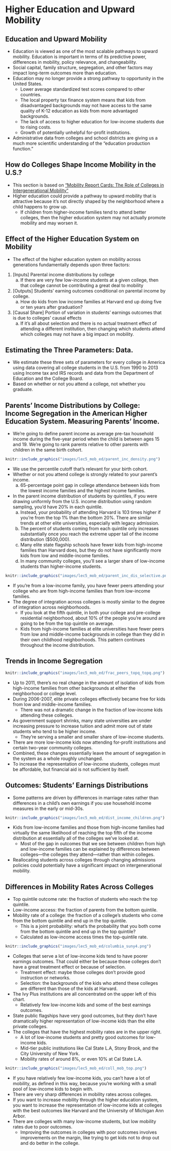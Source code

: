 # Higher Education and Upward Mobility {#lec5_mob-ed}

## Education and Upward Mobility

- Education is viewed as one of the most scalable pathways to upward mobility. Education is important in terms of its predictive power, differences in mobility, policy relevance, and changeability. 
- Social capital, family structure, segregation, and other factors may impact long-term outcomes more than education. 
- Education may no longer provide a strong pathway to opportunity in the United States.
    - Lower average standardized test scores compared to other countries. 
    - The local property tax finance system means that kids from disadvantaged backgrounds may not have access to the same quality of K-12 education as kids from more advantaged backgrounds. 
    - The lack of access to higher education for low-income students due to rising costs. 
    - Growth of potentially unhelpful for-profit institutions. 
- Administrative data from colleges and school districts are giving us a much more scientific understanding of the “education production function.” 

## How do Colleges Shape Income Mobility in the U.S.?

- This section is based on [“Mobility Report Cards: The Role of Colleges in Intergenerational Mobility”](https://opportunityinsights.org/wp-content/uploads/2018/03/coll_mrc_paper.pdf)
- Higher education could provide a pathway to upward mobility that is attractive because it's not directly shaped by the neighborhood where a child happens to grow up. 
    - If children from higher-income families tend to attend better colleges, then the higher education system may not actually promote mobility and may worsen it. 

## Effect of the Higher Education System on Mobility

- The effect of the higher education system on mobility across generations fundamentally depends upon three factors:
1. [Inputs] Parental income distributions by college
    a) If there are very few low-income students at a given college, then that college cannot be contributing a great deal to mobility
2. [Outputs] Students’ earning outcomes conditional on parental income by college.
    a)	How do kids from low income families at Harvard end up doing five or ten years after graduation?
3.	[Causal Share] Portion of variation in students’ earnings outcomes that is due to colleges’ causal effects
    a) If it's all about selection and there is no actual treatment effect of attending a different institution, then changing which students attend which colleges may not have a big impact on mobility. 

## Estimating the Three Parameters: Data. 

- We estimate these three sets of parameters for every college in America using data covering all college students in the U.S. from 1990 to 2013 using Income tax and IRS records and data from the Department of Education and the College Board. 
- Based on whether or not you attend a college, not whether you graduate. 

## Parents’ Income Distributions by College: Income Segregation in the American Higher Education System. Measuring Parents’ Income. 

- We're going to define parent income as average pre-tax household income during the five-year period when the child is between ages 15 and 19. We're going to rank parents relative to other parents with children in the same birth cohort. 

```r
knitr::include_graphics("images/lec5_mob_ed/parent_inc_density.png")
```

- We use the percentile cutoff that's relevant for your birth cohort.
- Whether or not you attend college is strongly related to your parent’s income.
  a) 65-percentage point gap in college attendance between kids from the lowest income families and the highest income families. 
- In the parent income distribution of students by quintiles, if you were drawing uniformly from the U.S. income distribution using random sampling, you'd have 20% in each quintile. 
  a) Instead, your probability of attending Harvard is 103 times higher if you're from the top 1% than the bottom 20%. There are similar trends at other elite universities, especially with legacy admission. 
  a) The percent of students coming from each quintile only increases substantially once you reach the extreme upper tail of the income distribution ($500,000).
  a) Many elite state flagship schools have fewer kids from high-income families than Harvard does, but they do not have significantly more kids from low and middle-income families. 
  a) In many community colleges, you'll see a larger share of low-income students than higher-income students. 


```r
knitr::include_graphics("images/lec5_mob_ed/parent_inc_dis_selective.png")
```

- If you're from a low-income family, you have fewer peers attending your college who are from high-income families than from low-income families. 
- The degree of integration across colleges is mostly similar to the degree of integration across neighborhoods.
    - If you look at the fifth quintile, in both your college and pre-college residential neighborhood, about 10% of the people you're around are going to be from the top quintile on average. 
    - Kids from high-income families at elite universities have fewer peers from low and middle-income backgrounds in college than they did in their own childhood neighborhoods. This pattern continues throughout the income distribution.  

## Trends in Income Segregation

```r
knitr::include_graphics("images/lec5_mob_ed/frac_peers_topq_topq.png")
```

- Up to 2011, there's no real change in the amount of isolation of kids from high-income families from other backgrounds at either the neighborhood or college level. 
- During 2006-2007, elite private colleges effectively became free for kids from low and middle-income families. 
    - There was not a dramatic change in the fraction of low-income kids attending these colleges. 
- As government support shrinks, many state universities are under increasing pressure to increase tuition and admit more out of state students who tend to be higher income. 
    - They're serving a smaller and smaller share of low-income students.
- There are more low-income kids now attending for-profit institutions and certain two-year community colleges. 
- Combined, these changes essentially leave the amount of segregation in the system as a whole roughly unchanged. 
- To increase the representation of low-income students, colleges must be affordable, but financial aid is not sufficient by itself.  

## Outcomes: Students’ Earnings Distributions

- Some patterns are driven by differences in marriage rates rather than differences in a child's own earnings if you use household income measures in the early or mid-30s.

```r
knitr::include_graphics("images/lec5_mob_ed/dist_income_children.png")
```

- Kids from low-income families and those from high-income families had virtually the same likelihood of reaching the top fifth of the income distribution at essentially all of the colleges we've looked at. 
    - Most of the gap in outcomes that we see between children from high and low-income families can be explained by differences between colleges—the colleges they attend—rather than within colleges. 
- Reallocating students across colleges through changing admissions policies could potentially have a significant impact on intergenerational mobility. 

## Differences in Mobility Rates Across Colleges

- Top quintile outcome rate: the fraction of students who reach the top quintile.
- Low-income access: the fraction of parents from the bottom quintile.
- Mobility rate of a college: the fraction of a college’s students who come from the bottom quintile and end up in the top quintile. 
    - This is a joint probability: what's the probability that you both come from the bottom quintile and end up in the top quintile? 
    -  Calculated as low-income access times the top-quintile rate.

```r
knitr::include_graphics("images/lec5_mob_ed/columbia_suny4.png")
```

- Colleges that serve a lot of low-income kids tend to have poorer earnings outcomes. That could either be because those colleges don't have a great treatment effect or because of selection.
    - Treatment effect: maybe those colleges don't provide good instruction or networks. 
    - Selection: the backgrounds of the kids who attend these colleges are different than those of the kids at Harvard. 
- The Ivy Plus institutions are all concentrated on the upper left of this chart. 
    - Relatively few low-income kids and some of the best earnings outcomes. 
- State public flagships have very good outcomes, but they don't have dramatically higher representation of low-income kids than the elite private colleges.
- The colleges that have the highest mobility rates are in the upper right. 
    - A lot of low-income students and pretty good outcomes for low-income kids. 
    - Mid-tier public institutions like Cal State L.A, Stony Brook, and the City University of New York. 
    - Mobility rates of around 8%, or even 10% at Cal State L.A. 

```r
knitr::include_graphics("images/lec5_mob_ed/coll_mob_top.png")
```

- If you have relatively few low-income kids, you can't have a lot of mobility, as defined in this way, because you're working with a small pool of low-income kids to begin with. 
- There are very sharp differences in mobility rates across colleges.
- If you want to increase mobility through the higher education system, you want to increase the representation of low-income kids at colleges with the best outcomes like Harvard and the University of Michigan Ann Arbor. 
- There are colleges with many low-income students, but low mobility rates due to poor outcomes. 
    - Improving the outcomes in colleges with poor outcomes involves improvements on the margin, like trying to get kids not to drop out and do better in the college. 
